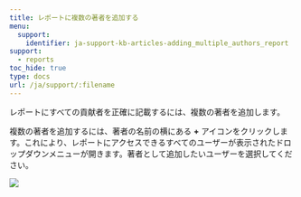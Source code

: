 ```yaml
---
title: レポートに複数の著者を追加する
menu:
  support:
    identifier: ja-support-kb-articles-adding_multiple_authors_report
support:
  - reports
toc_hide: true
type: docs
url: /ja/support/:filename
---
```

レポートにすべての貢献者を正確に記載するには、複数の著者を追加します。

複数の著者を追加するには、著者の名前の横にある **+** アイコンをクリックします。これにより、レポートにアクセスできるすべてのユーザーが表示されたドロップダウンメニューが開きます。著者として追加したいユーザーを選択してください。

<Frame>
    <img src="/images/reports/reports_faq_add_multiple_reports.gif"  />
</Frame>